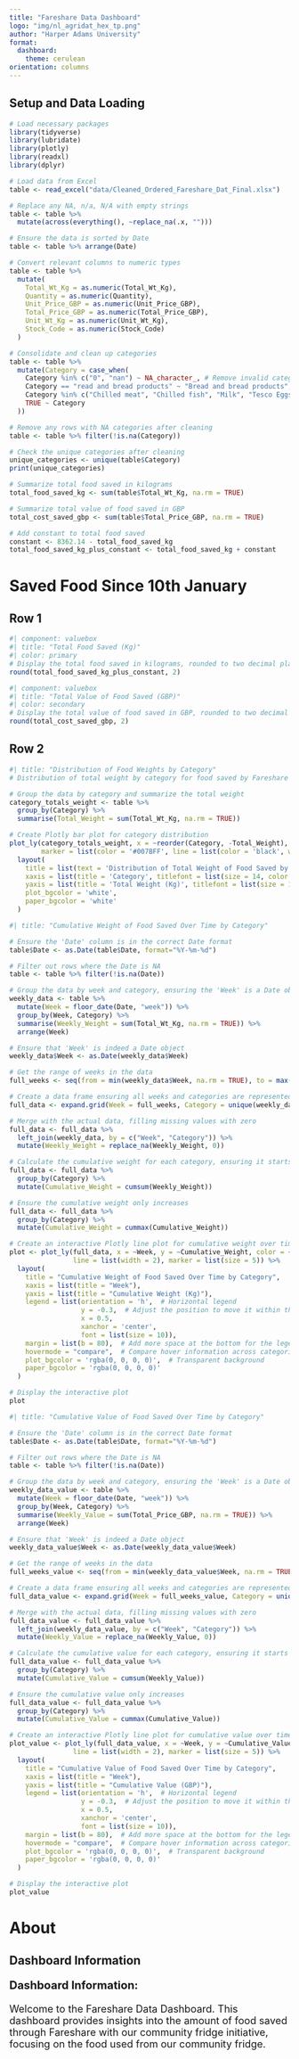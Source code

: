 ```yaml
---
title: "Fareshare Data Dashboard"
logo: "img/nl_agridat_hex_tp.png"
author: "Harper Adams University"
format: 
  dashboard:
    theme: cerulean
orientation: columns
---
```


## Setup and Data Loading
```r
# Load necessary packages
library(tidyverse)
library(lubridate)
library(plotly)
library(readxl)
library(dplyr)

# Load data from Excel
table <- read_excel("data/Cleaned_Ordered_Fareshare_Dat_Final.xlsx")

# Replace any NA, n/a, N/A with empty strings
table <- table %>%
  mutate(across(everything(), ~replace_na(.x, "")))

# Ensure the data is sorted by Date
table <- table %>% arrange(Date)

# Convert relevant columns to numeric types
table <- table %>%
  mutate(
    Total_Wt_Kg = as.numeric(Total_Wt_Kg),
    Quantity = as.numeric(Quantity),
    Unit_Price_GBP = as.numeric(Unit_Price_GBP),
    Total_Price_GBP = as.numeric(Total_Price_GBP),
    Unit_Wt_Kg = as.numeric(Unit_Wt_Kg),
    Stock_Code = as.numeric(Stock_Code)
  )

# Consolidate and clean up categories
table <- table %>%
  mutate(Category = case_when(
    Category %in% c("0", "nan") ~ NA_character_, # Remove invalid categories
    Category == "read and bread products" ~ "Bread and bread products", # Fix typo
    Category %in% c("Chilled meat", "Chilled fish", "Milk", "Tesco Eggs", "Eggs") ~ "Chilled products with dairy and eggs", # Consolidate into Chilled products
    TRUE ~ Category
  ))

# Remove any rows with NA categories after cleaning
table <- table %>% filter(!is.na(Category))

# Check the unique categories after cleaning
unique_categories <- unique(table$Category)
print(unique_categories)

# Summarize total food saved in kilograms
total_food_saved_kg <- sum(table$Total_Wt_Kg, na.rm = TRUE)

# Summarize total value of food saved in GBP
total_cost_saved_gbp <- sum(table$Total_Price_GBP, na.rm = TRUE)

# Add constant to total food saved
constant <- 8362.14 - total_food_saved_kg
total_food_saved_kg_plus_constant <- total_food_saved_kg + constant
```


# Saved Food Since 10th January

## Row 1 {width="25%"}

```r
#| component: valuebox
#| title: "Total Food Saved (Kg)"
#| color: primary
# Display the total food saved in kilograms, rounded to two decimal places
round(total_food_saved_kg_plus_constant, 2)
```

```r
#| component: valuebox
#| title: "Total Value of Food Saved (GBP)"
#| color: secondary
# Display the total value of food saved in GBP, rounded to two decimal places
round(total_cost_saved_gbp, 2)
```


## Row 2 {.tabset}
```r
#| title: "Distribution of Food Weights by Category"
# Distribution of total weight by category for food saved by Fareshare

# Group the data by category and summarize the total weight
category_totals_weight <- table %>%
  group_by(Category) %>%
  summarise(Total_Weight = sum(Total_Wt_Kg, na.rm = TRUE))

# Create Plotly bar plot for category distribution
plot_ly(category_totals_weight, x = ~reorder(Category, -Total_Weight), y = ~Total_Weight, type = 'bar', 
        marker = list(color = '#007BFF', line = list(color = 'black', width = 1.5))) %>%
  layout(
    title = list(text = 'Distribution of Total Weight of Food Saved by Category (Kg)', font = list(size = 16, color = 'black')),
    xaxis = list(title = 'Category', titlefont = list(size = 14, color = 'black'), tickfont = list(size = 12, color = 'black'), tickangle = -45),
    yaxis = list(title = 'Total Weight (Kg)', titlefont = list(size = 14, color = 'black'), tickfont = list(size = 12, color = 'black')),
    plot_bgcolor = 'white',
    paper_bgcolor = 'white'
  )
```

```r
#| title: "Cumulative Weight of Food Saved Over Time by Category"

# Ensure the 'Date' column is in the correct Date format
table$Date <- as.Date(table$Date, format="%Y-%m-%d")

# Filter out rows where the Date is NA
table <- table %>% filter(!is.na(Date))

# Group the data by week and category, ensuring the 'Week' is a Date object
weekly_data <- table %>%
  mutate(Week = floor_date(Date, "week")) %>%
  group_by(Week, Category) %>%
  summarise(Weekly_Weight = sum(Total_Wt_Kg, na.rm = TRUE)) %>%
  arrange(Week)

# Ensure that 'Week' is indeed a Date object
weekly_data$Week <- as.Date(weekly_data$Week)

# Get the range of weeks in the data
full_weeks <- seq(from = min(weekly_data$Week, na.rm = TRUE), to = max(weekly_data$Week, na.rm = TRUE), by = "week")

# Create a data frame ensuring all weeks and categories are represented
full_data <- expand.grid(Week = full_weeks, Category = unique(weekly_data$Category))

# Merge with the actual data, filling missing values with zero
full_data <- full_data %>%
  left_join(weekly_data, by = c("Week", "Category")) %>%
  mutate(Weekly_Weight = replace_na(Weekly_Weight, 0))

# Calculate the cumulative weight for each category, ensuring it starts from zero
full_data <- full_data %>%
  group_by(Category) %>%
  mutate(Cumulative_Weight = cumsum(Weekly_Weight))

# Ensure the cumulative weight only increases
full_data <- full_data %>%
  group_by(Category) %>%
  mutate(Cumulative_Weight = cummax(Cumulative_Weight))

# Create an interactive Plotly line plot for cumulative weight over time, segregated by week and category
plot <- plot_ly(full_data, x = ~Week, y = ~Cumulative_Weight, color = ~Category, type = 'scatter', mode = 'lines+markers',
                line = list(width = 2), marker = list(size = 5)) %>%
  layout(
    title = "Cumulative Weight of Food Saved Over Time by Category",
    xaxis = list(title = "Week"),
    yaxis = list(title = "Cumulative Weight (Kg)"),
    legend = list(orientation = 'h',  # Horizontal legend
                  y = -0.3,  # Adjust the position to move it within the plot
                  x = 0.5,
                  xanchor = 'center',
                  font = list(size = 10)),
    margin = list(b = 80),  # Add more space at the bottom for the legend
    hovermode = "compare",  # Compare hover information across categories
    plot_bgcolor = 'rgba(0, 0, 0, 0)',  # Transparent background
    paper_bgcolor = 'rgba(0, 0, 0, 0)'
  )

# Display the interactive plot
plot
```

```r
#| title: "Cumulative Value of Food Saved Over Time by Category"

# Ensure the 'Date' column is in the correct Date format
table$Date <- as.Date(table$Date, format="%Y-%m-%d")

# Filter out rows where the Date is NA
table <- table %>% filter(!is.na(Date))

# Group the data by week and category, ensuring the 'Week' is a Date object
weekly_data_value <- table %>%
  mutate(Week = floor_date(Date, "week")) %>%
  group_by(Week, Category) %>%
  summarise(Weekly_Value = sum(Total_Price_GBP, na.rm = TRUE)) %>%
  arrange(Week)

# Ensure that 'Week' is indeed a Date object
weekly_data_value$Week <- as.Date(weekly_data_value$Week)

# Get the range of weeks in the data
full_weeks_value <- seq(from = min(weekly_data_value$Week, na.rm = TRUE), to = max(weekly_data_value$Week, na.rm = TRUE), by = "week")

# Create a data frame ensuring all weeks and categories are represented
full_data_value <- expand.grid(Week = full_weeks_value, Category = unique(weekly_data_value$Category))

# Merge with the actual data, filling missing values with zero
full_data_value <- full_data_value %>%
  left_join(weekly_data_value, by = c("Week", "Category")) %>%
  mutate(Weekly_Value = replace_na(Weekly_Value, 0))

# Calculate the cumulative value for each category, ensuring it starts from zero
full_data_value <- full_data_value %>%
  group_by(Category) %>%
  mutate(Cumulative_Value = cumsum(Weekly_Value))

# Ensure the cumulative value only increases
full_data_value <- full_data_value %>%
  group_by(Category) %>%
  mutate(Cumulative_Value = cummax(Cumulative_Value))

# Create an interactive Plotly line plot for cumulative value over time, segregated by week and category
plot_value <- plot_ly(full_data_value, x = ~Week, y = ~Cumulative_Value, color = ~Category, type = 'scatter', mode = 'lines+markers',
                line = list(width = 2), marker = list(size = 5)) %>%
  layout(
    title = "Cumulative Value of Food Saved Over Time by Category",
    xaxis = list(title = "Week"),
    yaxis = list(title = "Cumulative Value (GBP)"),
    legend = list(orientation = 'h',  # Horizontal legend
                  y = -0.3,  # Adjust the position to move it within the plot
                  x = 0.5,
                  xanchor = 'center',
                  font = list(size = 10)),
    margin = list(b = 80),  # Add more space at the bottom for the legend
    hovermode = "compare",  # Compare hover information across categories
    plot_bgcolor = 'rgba(0, 0, 0, 0)',  # Transparent background
    paper_bgcolor = 'rgba(0, 0, 0, 0)'
  )

# Display the interactive plot
plot_value
```


# About
## Dashboard Information
<p style="font-size: 20px;">
**Dashboard Information:**
<p style="font-size: 18px;">
Welcome to the Fareshare Data Dashboard. This dashboard provides insights into the amount of food saved through Fareshare with our community fridge initiative, focusing on the food used from our community fridge.
</p>
